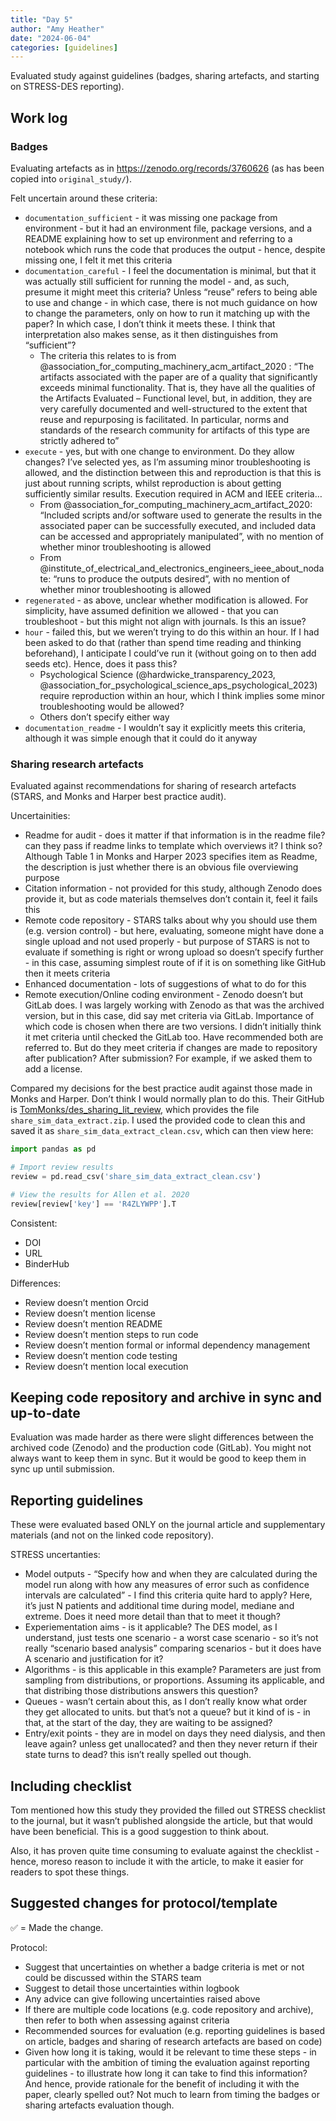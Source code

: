 ```yaml
---
title: "Day 5"
author: "Amy Heather"
date: "2024-06-04"
categories: [guidelines]
---
```


::: {.callout-note}

Evaluated study against guidelines (badges, sharing artefacts, and starting on STRESS-DES reporting).

:::

## Work log

### Badges

Evaluating artefacts as in <https://zenodo.org/records/3760626> (as has been copied into `original_study/`).

Felt uncertain around these criteria:

* `documentation_sufficient` - it was missing one package from environment - but it had an environment file, package versions, and a README explaining how to set up environment and referring to a notebook which runs the code that produces the output - hence, despite missing one, I felt it met this criteria
* `documentation_careful` - I feel the documentation is minimal, but that it was actually still sufficient for running the model - and, as such, presume it might meet this criteria? Unless "reuse" refers to being able to use and change - in which case, there is not much guidance on how to change the parameters, only on how to run it matching up with the paper? In which case, I don't think it meets these. I think that interpretation also makes sense, as it then distinguishes from "sufficient"?
    * The criteria this relates to is from @association_for_computing_machinery_acm_artifact_2020 : "The artifacts associated with the paper are of a quality that significantly exceeds minimal functionality. That is, they have all the qualities of the Artifacts Evaluated – Functional level, but, in addition, they are very carefully documented and well-structured to the extent that reuse and repurposing is facilitated. In particular, norms and standards of the research community for artifacts of this type are strictly adhered to"
* `execute` - yes, but with one change to environment. Do they allow changes? I've selected yes, as I'm assuming minor troubleshooting is allowed, and the distinction between this and reproduction is that this is just about running scripts, whilst reproduction is about getting sufficiently similar results. Execution required in ACM and IEEE criteria...
    * From @association_for_computing_machinery_acm_artifact_2020: "Included scripts and/or software used to generate the results in the associated paper can be successfully executed, and included data can be accessed and appropriately manipulated", with no mention of whether minor troubleshooting is allowed
    * From @institute_of_electrical_and_electronics_engineers_ieee_about_nodate: "runs to produce the outputs desired", with no mention of whether minor troubleshooting is allowed
* `regenerated` - as above, unclear whether modification is allowed. For simplicity, have assumed definition we allowed - that you can troubleshoot - but this might not align with journals. Is this an issue?
* `hour` - failed this, but we weren't trying to do this within an hour. If I had been asked to do that (rather than spend time reading and thinking beforehand), I anticipate I could've run it (without going on to then add seeds etc). Hence, does it pass this?
    * Psychological Science (@hardwicke_transparency_2023, @association_for_psychological_science_aps_psychological_2023) require reproduction within an hour, which I think implies some minor troubleshooting would be allowed?
    * Others don't specify either way
* `documentation_readme` - I wouldn't say it explicitly meets this criteria, although it was simple enough that it could do it anyway

### Sharing research artefacts

Evaluated against recommendations for sharing of research artefacts (STARS, and Monks and Harper best practice audit).

Uncertainities:

* Readme for audit - does it matter if that information is in the readme file? can they pass if readme links to template which overviews it? I think so? Although Table 1 in Monks and Harper 2023 specifies item as Readme, the description is just whether there is an obvious file overviewing purpose
* Citation information - not provided for this study, although Zenodo does provide it, but as code materials themselves don't contain it, feel it fails this
* Remote code repository - STARS talks about why you should use them (e.g. version control) - but here, evaluating, someone might have done a single upload and not used properly - but purpose of STARS is not to evaluate if something is right or wrong upload so doesn't specify further - in this case, assuming simplest route of if it is on something like GitHub then it meets criteria
* Enhanced documentation - lots of suggestions of what to do for this
* Remote execution/Online coding environment - Zenodo doesn't but GitLab does. I was largely working with Zenodo as that was the archived version, but in this case, did say met criteria via GitLab. Importance of which code is chosen when there are two versions. I didn't initially think it met criteria until checked the GitLab too. Have recommended both are referred to. But do they meet criteria if changes are made to repository after publication? After submission? For example, if we asked them to add a license.

Compared my decisions for the best practice audit against those made in Monks and Harper. Don't think I would normally plan to do this. Their GitHub is [TomMonks/des_sharing_lit_review](https://github.com/TomMonks/des_sharing_lit_review), which provides the file `share_sim_data_extract.zip`. I used the provided code to clean this and saved it as `share_sim_data_extract_clean.csv`, which can then view here:

```python
import pandas as pd

# Import review results
review = pd.read_csv('share_sim_data_extract_clean.csv')

# View the results for Allen et al. 2020
review[review['key'] == 'R4ZLYWPP'].T
```

Consistent:

* DOI
* URL
* BinderHub

Differences:

* Review doesn't mention Orcid
* Review doesn't mention license
* Review doesn't mention README
* Review doesn't mention steps to run code
* Review doesn't mention formal or informal dependency management
* Review doesn't mention code testing
* Review doesn't mention local execution

::: {.callout-tip}
## Keeping code repository and archive in sync and up-to-date

Evaluation was made harder as there were slight differences between the archived code (Zenodo) and the production code (GitLab). You might not always want to keep them in sync. But it would be good to keep them in sync up until submission.
:::

## Reporting guidelines

These were evaluated based ONLY on the journal article and supplementary materials (and not on the linked code repository).

STRESS uncertanties:

* Model outputs - "Specify how and when they are calculated during the model run along with how any measures of error such as confidence intervals are calculated" - I find this criteria quite hard to apply? Here, it's just N patients and additional time during model, mediane and extreme. Does it need more detail than that to meet it though?
* Experiementation aims - is it applicable? The DES model, as I understand, just tests one scenario - a worst case scenario - so it's not really "scenario based analysis" comparing scenarios - but it does have A scenario and justification for it?
* Algorithms - is this applicable in this example? Parameters are just from sampling from distributions, or proportions. Assuming its applicable, and that distribing those distributions answers this question?
* Queues - wasn't certain about this, as I don't really know what order they get allocated to units. but that's not a queue? but it kind of is - in that, at the start of the day, they are waiting to be assigned?
* Entry/exit points - they are in model on days they need dialysis, and then leave again? unless get unallocated? and then they never return if their state turns to dead? this isn't really spelled out though.

::: {.callout-tip}
## Including checklist

Tom mentioned how this study they provided the filled out STRESS checklist to the journal, but it wasn't published alongside the article, but that would have been beneficial. This is a good suggestion to think about.

Also, it has proven quite time consuming to evaluate against the checklist - hence, moreso reason to include it with the article, to make it easier for readers to spot these things.
:::

## Suggested changes for protocol/template

✅ = Made the change.

Protocol: 

* Suggest that uncertainties on whether a badge criteria is met or not could be discussed within the STARS team
* Suggest to detail those uncertainties within logbook
* Any advice can give following uncertainties raised above
* If there are multiple code locations (e.g. code repository and archive), then refer to both when assessing against criteria
* Recommended sources for evaluation (e.g. reporting guidelines is based on article, badges and sharing of research artefacts are based on code)
* Given how long it is taking, would it be relevant to time these steps - in particular with the ambition of timing the evaluation against reporting guidelines - to illustrate how long it can take to find this information? And hence, provide rationale for the benefit of including it with the paper, clearly spelled out? Not much to learn from timing the badges or sharing artefacts evaluation though.